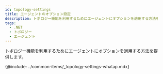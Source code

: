 ```yaml
---
id: topology-settings
title: エージェントのオプション設定
description: トポロジー機能を利用するためにエージェントにオプションを適用する方法を提供します。
tags:
  - .NET
  - トポロジー
  - エージェント
---
```


トポロジー機能を利用するためにエージェントにオプションを適用する方法を提供します。

<!-- ## 적용 가능 에이전트 및 버전 -->

<!-- Java 에이전트 1.7.1 버전 이상 -->

<!-- * Node.js 에이전트 0.4.1 버전 이상 -->

{@include: ../common-items/_topology-settings-whatap.mdx}

<!-- {@include: ../common-items/_java-topology-whatap-sample.mdx} 

{@include: ../common-items/_nodejs-topology-whatap-sample.mdx} -->

